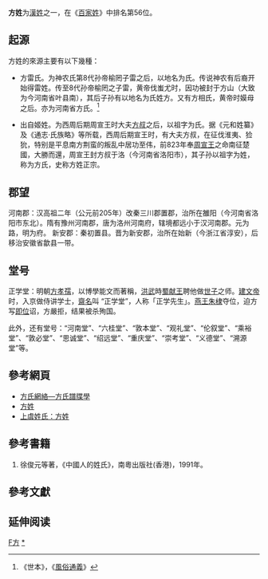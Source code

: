 {{姓氏
|姓氏=方
|拼音=华语：Fāng
|国际音标=华语：Fang<br>闽南语：Pəng<br>粤语：Fɔng
|中国大陆=华语：Fang
|台湾=華语：Fang<br>臺語：Png<br>客語：Fong
|香港=Fong
|澳门=Fong
|新加坡=华语：Fang<br>闽南语：Png<br>潮语：Pung
|马来西亚=华语：Fang<br>闽南语：H'ng<br>粤语：Fong<br>潮语：Pung<br>客语：Phun<br>其他：Huong/Heng
|白話字=Png
|越南=Phương
|韩国=방(Bang)
|反切=
|同音字=
|堂号=
|郡望=[[河南郡|河南郡]]
}}

'''方姓'''为[[漢姓|漢姓]]之一，在《[[百家姓|百家姓]]》中排名第56位。

==起源==
方姓的來源主要有以下幾種：

*方雷氏。为神农氏第8代孙帝榆罔子雷之后，以地名为氏。传说神农有后裔开始得雷姓。传至8代孙帝榆罔之子雷，黄帝伐蚩尤时，因功被封于方山（大致为今河南省叶县南），其后子孙有以地名为氏姓方。又有方相氏，黄帝时嫫母之后。亦为河南省方氏。<ref>《世本》，《[[風俗通義|風俗通義]]》</ref>

*出自姬姓。为西周后期周宣王时大夫[[方叔|方叔]]之后，以祖字为氏。据《元和姓纂》及《通志·氏族略》等所载，西周后期宣王时，有大夫方叔，在征伐淮夷、猃狁，特别是平息南方荆蛮的叛乱中居功至伟，前823年奉[[周宣王|周宣王]]之命南征楚國，大勝而還，周宣王封方叔于洛（今河南省洛阳市），其子孙以祖字为姓，称为方氏，史称方姓正宗。

==郡望==
河南郡：汉高祖二年（公元前205年）改秦三川郡置郡，治所在雒阳（今河南省洛阳市东北）。隋有豫州河南郡，唐为洛州河南府，辖境都远小于汉河南郡。元为路，明为府。
新安郡：秦初置县。晋为新安郡，治所在始新（今浙江省淳安），后移治安徽省歙县一带。

==堂号== 
正学堂：明朝[[方孝孺|方孝孺]]，以博學能文而著稱，[[洪武|洪武]]時[[蜀献王|蜀献王]]聘他做[[世子|世子]]之师。[[建文帝|建文帝]]时，入京做侍讲学士，[[齋名|齋名]]叫 “正学堂”，人称「正学先生」。[[燕王|燕王]][[朱棣|朱棣]]夺位，迫方写[[即位|即位]]诏，方嚴拒，结果被杀殉国。

此外，还有堂号：“河南堂”、“六桂堂”、“敦本堂”、“观礼堂”、“伦叙堂”、“乘裕堂”、“敦必堂”、“思诚堂”、“绍远堂”、“重庆堂”、“崇考堂”、“义德堂”、“溯源堂”等。

==參考網頁==
*[https://web.archive.org/web/20060902033716/http://www.5fangs.net/gb/index.htm 方氏網絡—方氏譜牒學]
*[http://www.greatchinese.com/surname/056.htm 方姓] {{Wayback|url=http://www.greatchinese.com/surname/056.htm |date=20061020161850 }}
*[https://web.archive.org/web/20071008181911/http://www.sylib.com/html/syxs/sysy/fang.htm 上虞姓氏：方姓]

==參考書籍==
#徐俊元等著，《中國人的姓氏》，南粵出版社(香港)，1991年。

==參考文獻==
{{reflist}}

== 延伸阅读 ==
{{Wikisource further reading}}{{台灣首一百個姓氏}}
{{中國首一百個姓氏}}


[[Category:漢姓|F方]]
[[Category:方姓|*]]
